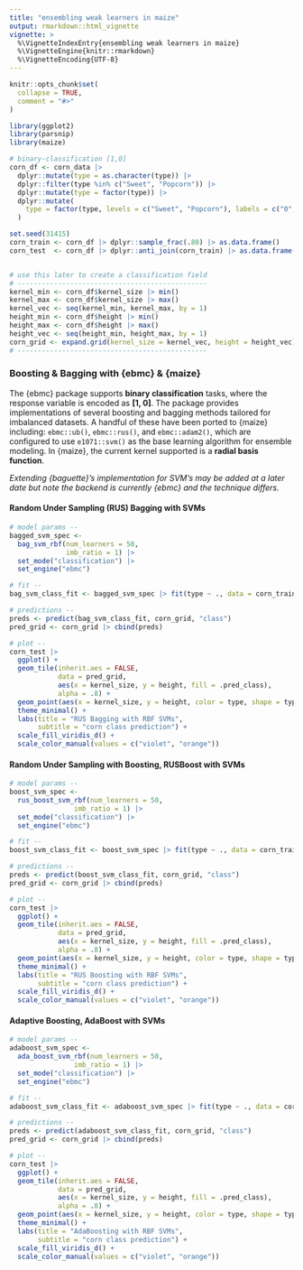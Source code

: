 ```yaml
---
title: "ensembling weak learners in maize"
output: rmarkdown::html_vignette
vignette: >
  %\VignetteIndexEntry{ensembling weak learners in maize}
  %\VignetteEngine{knitr::rmarkdown}
  %\VignetteEncoding{UTF-8}
---
```


```r
knitr::opts_chunk$set(
  collapse = TRUE,
  comment = "#>"
)
```

```r
library(ggplot2)
library(parsnip)
library(maize)

# binary-classification [1,0]
corn_df <- corn_data |> 
  dplyr::mutate(type = as.character(type)) |> 
  dplyr::filter(type %in% c("Sweet", "Popcorn")) |> 
  dplyr::mutate(type = factor(type)) |>
  dplyr::mutate(
    type = factor(type, levels = c("Sweet", "Popcorn"), labels = c("0", "1"))
  )

set.seed(31415)
corn_train <- corn_df |> dplyr::sample_frac(.80) |> as.data.frame()
corn_test  <- corn_df |> dplyr::anti_join(corn_train) |> as.data.frame()


# use this later to create a classification field
# -----------------------------------------------
kernel_min <- corn_df$kernel_size |> min()
kernel_max <- corn_df$kernel_size |> max()
kernel_vec <- seq(kernel_min, kernel_max, by = 1)
height_min <- corn_df$height |> min()
height_max <- corn_df$height |> max() 
height_vec <- seq(height_min, height_max, by = 1)
corn_grid <- expand.grid(kernel_size = kernel_vec, height = height_vec)
# -----------------------------------------------


```


### Boosting & Bagging with {ebmc} & {maize}

The {ebmc} package supports **binary classification** tasks, where the response variable is encoded as **[1, 0]**. The package provides implementations of several boosting and bagging methods tailored for imbalanced datasets. A handful of these have been ported to {maize} including: `ebmc::ub()`, `ebmc::rus()`, and `ebmc::adam2()`, which are configured to use `e1071::svm()` as the base learning algorithm for ensemble modeling. In {maize}, the current kernel supported is a **radial basis function**.

*Extending {baguette}'s implementation for SVM's may be added at a later date but note the backend is currently {ebmc} and the technique differs.* 

#### Random Under Sampling (RUS) Bagging with SVMs

```r
# model params --
bagged_svm_spec <- 
  bag_svm_rbf(num_learners = 50, 
              imb_ratio = 1) |> 
  set_mode("classification") |>
  set_engine("ebmc")

# fit --
bag_svm_class_fit <- bagged_svm_spec |> fit(type ~ ., data = corn_train)

# predictions --
preds <- predict(bag_svm_class_fit, corn_grid, "class")
pred_grid <- corn_grid |> cbind(preds)

# plot --
corn_test |>
  ggplot() +
  geom_tile(inherit.aes = FALSE,
            data = pred_grid, 
            aes(x = kernel_size, y = height, fill = .pred_class),
            alpha = .8) + 
  geom_point(aes(x = kernel_size, y = height, color = type, shape = type), size = 3) +
  theme_minimal() +
  labs(title = "RUS Bagging with RBF SVMs",
       subtitle = "corn class prediction") +
  scale_fill_viridis_d() +
  scale_color_manual(values = c("violet", "orange"))

```

#### Random Under Sampling with Boosting, RUSBoost with SVMs

```r
# model params --
boost_svm_spec <- 
  rus_boost_svm_rbf(num_learners = 50, 
                imb_ratio = 1) |> 
  set_mode("classification") |>
  set_engine("ebmc")

# fit --
boost_svm_class_fit <- boost_svm_spec |> fit(type ~ ., data = corn_train)

# predictions --
preds <- predict(boost_svm_class_fit, corn_grid, "class")
pred_grid <- corn_grid |> cbind(preds)

# plot --
corn_test |>
  ggplot() +
  geom_tile(inherit.aes = FALSE,
            data = pred_grid, 
            aes(x = kernel_size, y = height, fill = .pred_class),
            alpha = .8) + 
  geom_point(aes(x = kernel_size, y = height, color = type, shape = type), size = 3) +
  theme_minimal() +
  labs(title = "RUS Boosting with RBF SVMs",
       subtitle = "corn class prediction") +
  scale_fill_viridis_d() +
  scale_color_manual(values = c("violet", "orange"))

```

####  Adaptive Boosting, AdaBoost with SVMs

```r
# model params --
adaboost_svm_spec <- 
  ada_boost_svm_rbf(num_learners = 50, 
                imb_ratio = 1) |> 
  set_mode("classification") |>
  set_engine("ebmc")

# fit --
adaboost_svm_class_fit <- adaboost_svm_spec |> fit(type ~ ., data = corn_train)

# predictions --
preds <- predict(adaboost_svm_class_fit, corn_grid, "class")
pred_grid <- corn_grid |> cbind(preds)

# plot --
corn_test |>
  ggplot() +
  geom_tile(inherit.aes = FALSE,
            data = pred_grid, 
            aes(x = kernel_size, y = height, fill = .pred_class),
            alpha = .8) + 
  geom_point(aes(x = kernel_size, y = height, color = type, shape = type), size = 3) +
  theme_minimal() +
  labs(title = "AdaBoosting with RBF SVMs",
       subtitle = "corn class prediction") +
  scale_fill_viridis_d() +
  scale_color_manual(values = c("violet", "orange"))

```
